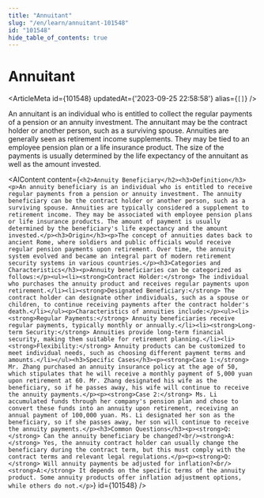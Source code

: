 ```yaml
---
title: "Annuitant"
slug: "/en/learn/annuitant-101548"
id: "101548"
hide_table_of_contents: true
---
```



# Annuitant

<ArticleMeta id={101548} updatedAt={'2023-09-25 22:58:58'} alias={`[]`} />
<div className='border-solid border-b border-t-0 my-4 border-[var(--ifm-color-gray-300)]' />

An annuitant is an individual who is entitled to collect the regular payments of a pension or an annuity investment. The annuitant may be the contract holder or another person, such as a surviving spouse. Annuities are generally seen as retirement income supplements. They may be tied to an employee pension plan or a life insurance product. The size of the payments is usually determined by the life expectancy of the annuitant as well as the amount invested.

<AIContent content={`<h2>Annuity Beneficiary</h2><h3>Definition</h3><p>An annuity beneficiary is an individual who is entitled to receive regular payments from a pension or annuity investment. The annuity beneficiary can be the contract holder or another person, such as a surviving spouse. Annuities are typically considered a supplement to retirement income. They may be associated with employee pension plans or life insurance products. The amount of payment is usually determined by the beneficiary's life expectancy and the amount invested.</p><h3>Origin</h3><p>The concept of annuities dates back to ancient Rome, where soldiers and public officials would receive regular pension payments upon retirement. Over time, the annuity system evolved and became an integral part of modern retirement security systems in various countries.</p><h3>Categories and Characteristics</h3><p>Annuity beneficiaries can be categorized as follows:</p><ul><li><strong>Contract Holder:</strong> The individual who purchases the annuity product and receives regular payments upon retirement.</li><li><strong>Designated Beneficiary:</strong> The contract holder can designate other individuals, such as a spouse or children, to continue receiving payments after the contract holder's death.</li></ul><p>Characteristics of annuities include:</p><ul><li><strong>Regular Payments:</strong> Annuity beneficiaries receive regular payments, typically monthly or annually.</li><li><strong>Long-term Security:</strong> Annuities provide long-term financial security, making them suitable for retirement planning.</li><li><strong>Flexibility:</strong> Annuity products can be customized to meet individual needs, such as choosing different payment terms and amounts.</li></ul><h3>Specific Cases</h3><p><strong>Case 1:</strong> Mr. Zhang purchased an annuity insurance policy at the age of 50, which stipulates that he will receive a monthly payment of 5,000 yuan upon retirement at 60. Mr. Zhang designated his wife as the beneficiary, so if he passes away, his wife will continue to receive the annuity payments.</p><p><strong>Case 2:</strong> Ms. Li accumulated funds through her company's pension plan and chose to convert these funds into an annuity upon retirement, receiving an annual payment of 100,000 yuan. Ms. Li designated her son as the beneficiary, so if she passes away, her son will continue to receive the annuity payments.</p><h3>Common Questions</h3><p><strong>Q:</strong> Can the annuity beneficiary be changed?<br/><strong>A:</strong> Yes, the annuity contract holder can usually change the beneficiary during the contract term, but this must comply with the contract terms and relevant legal regulations.</p><p><strong>Q:</strong> Will annuity payments be adjusted for inflation?<br/><strong>A:</strong> It depends on the specific terms of the annuity product. Some annuity products offer inflation adjustment options, while others do not.</p>`} id={101548} />
